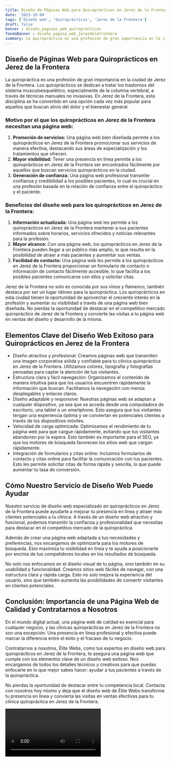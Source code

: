 ```yaml
---
title: Diseño de Páginas Web para Quiroprácticos en Jerez de la Frontera
date: '2023-10-04'
tags: ['Diseño web', 'Quiroprácticos', 'Jerez de la Frontera']
draft: false
banner : diseño_paginas_web_quiroprácticos
fondoBanner : diseño_pagina_web_jerezdelafrontera
summary: La quiropráctica es una profesión de gran importancia en la ciudad de Jerez de la Frontera. Los quiroprácticos se dedican a tratar los trastornos del sistema musculoesquelético, especialmente de la columna vertebral, a través de técnicas manuales no invasivas. En Jerez de la Frontera, esta disciplina se ha convertido en una opción cada vez más popular para aquellos que buscan alivio del dolor y el bienestar general.
---
```


## Diseño de Páginas Web para Quiroprácticos en Jerez de la Frontera

La quiropráctica es una profesión de gran importancia en la ciudad de Jerez de la Frontera. Los quiroprácticos se dedican a tratar los trastornos del sistema musculoesquelético, especialmente de la columna vertebral, a través de técnicas manuales no invasivas. En Jerez de la Frontera, esta disciplina se ha convertido en una opción cada vez más popular para aquellos que buscan alivio del dolor y el bienestar general.

### Motivo por el que los quiroprácticos en Jerez de la Frontera necesitan una página web:

1. **Promoción de servicios:** Una página web bien diseñada permite a los quiroprácticos en Jerez de la Frontera promocionar sus servicios de manera efectiva, destacando sus áreas de especialización y los tratamientos que ofrecen.
2. **Mayor visibilidad:** Tener una presencia en línea permite a los quiroprácticos en Jerez de la Frontera ser encontrados fácilmente por aquellos que buscan servicios quiroprácticos en la ciudad.
3. **Generación de confianza:** Una página web profesional transmite confianza y credibilidad a los posibles pacientes, lo cual es crucial en una profesión basada en la relación de confianza entre el quiropráctico y el paciente.

### Beneficios del diseño web para los quiroprácticos en Jerez de la Frontera:

1. **Información actualizada:** Una página web les permite a los quiroprácticos en Jerez de la Frontera mantener a sus pacientes informados sobre horarios, servicios ofrecidos y noticias relevantes para la profesión.
2. **Mayor alcance:** Con una página web, los quiroprácticos en Jerez de la Frontera pueden llegar a un público más amplio, lo que resulta en la posibilidad de atraer a más pacientes y aumentar sus ventas.
3. **Facilidad de contacto:** Una página web les permite a los quiroprácticos en Jerez de la Frontera proporcionar un formulario de contacto o información de contacto fácilmente accesible, lo que facilita a los posibles pacientes comunicarse con ellos y solicitar citas.

Jerez de la Frontera no solo es conocida por sus vinos y flamenco, también destaca por ser un lugar idóneo para la quiropráctica. Los quiroprácticos en esta ciudad tienen la oportunidad de aprovechar el creciente interés en la profesión y aumentar su visibilidad a través de una página web bien diseñada. No pierdas la oportunidad de destacar en el competitivo mercado quiropráctico de Jerez de la Frontera y convierte las visitas a tu página web en ventas del diseño y desarrollo de la misma.

<GifSeo />

<Cta />

## Elementos Clave del Diseño Web Exitoso para Quiroprácticos en Jerez de la Frontera

- Diseño atractivo y profesional: Creamos páginas web que transmiten una imagen corporativa sólida y confiable para tu clínica quiropráctica en Jerez de la Frontera. Utilizamos colores, tipografía y fotografías pensadas para captar la atención de tus visitantes.
- Estructura clara y fácil navegación: Organizamos el contenido de manera intuitiva para que los usuarios encuentren rápidamente la información que buscan. Facilitamos la navegación con menús desplegables y enlaces claros.
- Diseño adaptable y responsive: Nuestras páginas web se adaptan a cualquier dispositivo, ya sea que se acceda desde una computadora de escritorio, una tablet o un smartphone. Esto asegura que tus visitantes tengan una experiencia óptima y se conviertan en potenciales clientes a través de los dispositivos móviles.
- Velocidad de carga optimizada: Optimizamos el rendimiento de tu página web para que cargue rápidamente, evitando que tus visitantes abandonen por la espera. Esto también es importante para el SEO, ya que los motores de búsqueda favorecen los sitios web que cargan rápidamente.
- Integración de formularios y citas online: Incluimos formularios de contacto y citas online para facilitar la comunicación con tus pacientes. Esto les permite solicitar citas de forma rápida y sencilla, lo que puede aumentar tu tasa de conversión.

## Cómo Nuestro Servicio de Diseño Web Puede Ayudar

Nuestro servicio de diseño web especializado en quiroprácticos en Jerez de la Frontera puede ayudarte a mejorar tu presencia en línea y atraer más clientes potenciales a tu clínica. A través de un diseño web atractivo y funcional, podemos transmitir la confianza y profesionalidad que necesitas para destacar en el competitivo mercado de la quiropráctica.

Además de crear una página web adaptada a tus necesidades y preferencias, nos encargamos de optimizarla para los motores de búsqueda. Esto maximiza tu visibilidad en línea y te ayuda a posicionarte por encima de tus competidores locales en los resultados de búsqueda.

No solo nos enfocamos en el diseño visual de tu página, sino también en su usabilidad y funcionalidad. Creamos sitios web fáciles de navegar, con una estructura clara y rápida carga. Esto no solo mejora la experiencia del usuario, sino que también aumenta las posibilidades de convertir visitantes en clientes potenciales.

## Conclusión: Importancia de una Página Web de Calidad y Contratarnos a Nosotros

En el mundo digital actual, una página web de calidad es esencial para cualquier negocio, y las clínicas quiroprácticas en Jerez de la Frontera no son una excepción. Una presencia en línea profesional y efectiva puede marcar la diferencia entre el éxito y el fracaso de tu negocio.

Contratarnos a nosotros, Élite Webs, como tus expertos en diseño web para quiroprácticos en Jerez de la Frontera, te asegura una página web que cumple con los elementos clave de un diseño web exitoso. Nos encargamos de todos los detalles técnicos y creativos para que puedas enfocarte en lo que mejor sabes hacer: ayudar a tus pacientes a través de la quiropráctica.

No pierdas la oportunidad de destacar entre tu competencia local. Contacta con nosotros hoy mismo y deja que el diseño web de Élite Webs transforme tu presencia en línea y convierta las visitas en ventas efectivas para tu clínica quiropráctica en Jerez de la Frontera.

<Video />

<CtaBot job='Quiroprácticos' city='Jerez de la Frontera'/>

<Gmaps query='Jerez de la Frontera+españa+maps' />